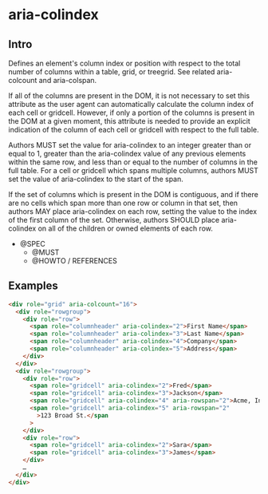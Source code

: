 
<Meta title="Documentation|Accessibilité/aria-colindex" />

# aria-colindex

## Intro

Defines an element's column index or position with respect to the total number of columns within a table, grid, or treegrid. See related aria-colcount and aria-colspan.

If all of the columns are present in the DOM, it is not necessary to set this attribute as the user agent can automatically calculate the column index of each cell or gridcell. However, if only a portion of the columns is present in the DOM at a given moment, this attribute is needed to provide an explicit indication of the column of each cell or gridcell with respect to the full table.

Authors MUST set the value for aria-colindex to an integer greater than or equal to 1, greater than the aria-colindex value of any previous elements within the same row, and less than or equal to the number of columns in the full table. For a cell or gridcell which spans multiple columns, authors MUST set the value of aria-colindex to the start of the span.

If the set of columns which is present in the DOM is contiguous, and if there are no cells which span more than one row or column in that set, then authors MAY place aria-colindex on each row, setting the value to the index of the first column of the set. Otherwise, authors SHOULD place aria-colindex on all of the children or owned elements of each row.

- @SPEC
  - @MUST
  - @HOWTO / REFERENCES

## Examples

```html
<div role="grid" aria-colcount="16">
  <div role="rowgroup">
    <div role="row">
      <span role="columnheader" aria-colindex="2">First Name</span>
      <span role="columnheader" aria-colindex="3">Last Name</span>
      <span role="columnheader" aria-colindex="4">Company</span>
      <span role="columnheader" aria-colindex="5">Address</span>
    </div>
  </div>
  <div role="rowgroup">
    <div role="row">
      <span role="gridcell" aria-colindex="2">Fred</span>
      <span role="gridcell" aria-colindex="3">Jackson</span>
      <span role="gridcell" aria-colindex="4" aria-rowspan="2">Acme, Inc.</span>
      <span role="gridcell" aria-colindex="5" aria-rowspan="2"
        >123 Broad St.</span
      >
    </div>
    <div role="row">
      <span role="gridcell" aria-colindex="2">Sara</span>
      <span role="gridcell" aria-colindex="3">James</span>
    </div>
    …
  </div>
</div>
```
